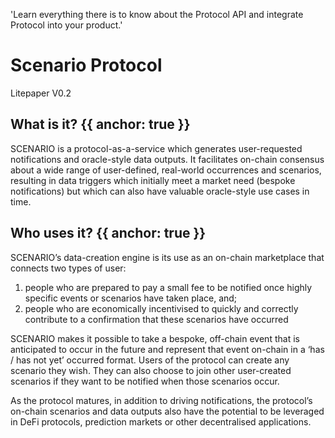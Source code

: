 
  'Learn everything there is to know about the Protocol API and integrate Protocol into your product.'

# Scenario Protocol
Litepaper V0.2

## What is it? {{ anchor: true }}

SCENARIO is a protocol-as-a-service which generates user-requested notifications and oracle-style data outputs. It facilitates on-chain consensus about a wide range of user-defined, real-world occurrences and scenarios, resulting in data triggers which initially meet a market need (bespoke notifications) but which can also have valuable oracle-style use cases in time.

## Who uses it? {{ anchor: true }}

SCENARIO’s data-creation engine is its use as an on-chain marketplace that connects two types of user: 

1) people who are prepared to pay a small fee to be notified once highly specific events or scenarios have taken place, and; 
2) people who are economically incentivised to quickly and correctly contribute to a confirmation that these scenarios have occurred 

SCENARIO makes it possible to take a bespoke, off-chain event that is anticipated to occur in the future and represent that event on-chain in a ‘has / has not yet’ occurred format. Users of the protocol can create any scenario they wish. They can also choose to join other user-created scenarios if they want to be notified when those scenarios occur.

As the protocol matures, in addition to driving notifications, the protocol’s on-chain scenarios and data outputs also have the potential to be leveraged in DeFi protocols, prediction markets or other decentralised applications.